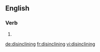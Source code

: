==English==

===Verb===
{{head|en}}

# {{present participle of|disincline|lang=en}}

[[de:disinclining]]
[[fr:disinclining]]
[[vi:disinclining]]